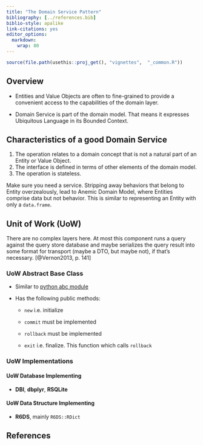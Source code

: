 ---
title: "The Domain Service Pattern"
bibliography: [../references.bib]
biblio-style: apalike
link-citations: yes
editor_options: 
  markdown: 
    wrap: 80
---

```{r, include = FALSE}
source(file.path(usethis::proj_get(), "vignettes",  "_common.R"))
```

## Overview

-   Entities and Value Objects are often to fine-grained to provide a convenient
    access to the capabilities of the domain layer.

-   Domain Service is part of the domain model. That means it expresses
    Ubiquitous Language in its Bounded Context.

<!-- ## What is a Domain Service? -->

## Characteristics of a good **Domain Service**

1.  The operation relates to a domain concept that is not a natural part of an
    Entity or Value Object.
2.  The interface is defined in terms of other elements of the domain model.
3.  The operation is stateless.

```{=html}
<div class="alert alert-danger" <strong="">
Make sure you need a service. Stripping away behaviors that belong to Entity
overzealously, lead to Anemic Domain Model, where Entities comprise data but not
behavior. This is similar to representing an Entity with only a
<code>data.frame</code>.
</div>
```
## Unit of Work (UoW)

There are no complex layers here. At most this component runs a query against
the query store database and maybe serializes the query result into some format
for transport (maybe a DTO, but maybe not), if that's necessary. [@Vernon2013,
p. 141]

### UoW Abstract Base Class

-   Similar to [python abc module](https://docs.python.org/3/library/abc.html)

-   Has the following public methods:

    -   `new` i.e. initialize

    -   `commit` must be implemented

    -   `rollback` must be implemented

    -   `exit` i.e. finalize. This function which calls `rollback`

<!--# https://github.com/cosmicpython/code/blob/chapter_07_aggregate/src/allocation/service_layer/unit_of_work.py -->

### UoW Implementations

#### UoW Database Implementing

-   **DBI**, **dbplyr**, **RSQLite**

#### UoW Data Structure Implementing

-   **R6DS**, mainly `R6DS::RDict`

## References
